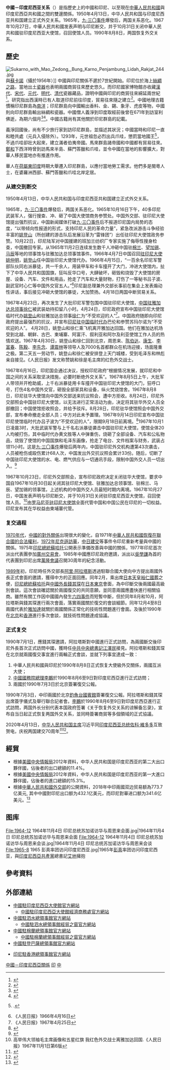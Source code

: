 {{not|中華民國與印度尼西亞關係}}
{{Dablink|關於其他「中」字國家與「印」字國家的外交關係，詳見'''[[中印關係|中印關係 (消歧義)]]'''。}}

{{Infobox Bilateral relations
|中国－印度尼西亚
|PRC
|Indonesia
|map=China Indonesia Locator.svg
|mission1=[[中国驻印度尼西亚大使馆|中国驻印度尼西亚大使馆]]
|mission2=[[印度尼西亚驻华大使馆|印度尼西亚驻华大使馆]]
|envoytitle1=[[中国驻印度尼西亚大使列表|大使]]
|envoy1=[[陆慷|陆慷]]
|envoytitle2=[[印度尼西亚驻华大使列表|大使]]
|envoy2={{tsl|id|Djauhari Oratmangun|周浩黎}}<ref>{{cite web |title = 驻华大使到任顺序及递交国书日期 |url = https://www.mfa.gov.cn/web/lbfw_673061/fgzl_673083/202201/t20220114_10495616.shtml |publisher = 中华人民共和国外交部 }}</ref>
}}
'''中國－印度尼西亚关系'''（{{lang-id|Hubungan Indonesia dengan Tiongkok}}）是指歷史上的中國和印尼、以至現在[[中華人民共和國|中華人民共和國]]與印度尼西亞共和國之間的雙邊關係。1950年4月13日，中华人民共和国与印度尼西亚共和国建立正式外交关系。1965年，[[九·三〇事件|九·三〇事件]]爆發后，两国关系恶化。1967年10月27日，中華人民共和國发表声明与印尼断交，并于10月31日关闭中華人民共和國驻印度尼西亚大使馆，召回使馆人员。1990年8月8日，两国恢复外交关系。

==歷史==
[[File:Sukarno_with_Mao_Zedong,_Bung_Karno_Penjambung_Lidah_Rakjat_244.jpg|thumb]]與[[蘇卡諾|蘇卡諾]]（攝於1956年）]]
中國與印尼關係不遲於7世紀開始。印尼位於海上[[絲綢之路|絲綢之路]]，當地出土[[瓷器|瓷器]]也表明兩國商貿往來歷史悠久。而印尼國家博物館亦收藏[[漢代|漢代]]、[[宋代|宋代]]、[[元代|元代]]、[[明代|明代]]、[[清代|清代]]瓷器藏品，證明中國與印尼的商貿往來綿延兩世紀<ref>{{cite web |url=http://www.jakarta.go.id/en/jakartaku/museum_di_dki04.htm |title=Museum in Jakarta |deadurl=yes |archiveurl=https://web.archive.org/web/20100329074708/http://www.jakarta.go.id/en/jakartaku/museum_di_dki04.htm |archivedate=2010-03-29 |accessdate=2014-09-24 }}</ref>。研究指出西漢時已有人取道印尼前往印度，貿易往來隨之建立<ref>{{cite book | last =Rosi | first =Adele | title =Museum Nasional Guide Book| publisher=PT Indo Multi Media,Museum Nasional and Indonesian Heritage Society |year=1998 | location =Jakarta | pages =54 | url = }}</ref>。中國地理古籍慣稱印尼群島為[[南洋|南洋]]；印尼群島向中國輸出香料、金、錫、象牙、虎皮等物，中國則向印尼群島輸出絲綢和瓷器。中國僧人義淨到印度取經前後曾在671年到訪室利佛逝，為期六個月<ref>{{cite book |last=Munoz|title=Early Kingdoms |pages=122}}</ref><ref>{{cite web|last=Zain|first=Sabri|title=Sejarah Melayu, Buddhist Empires|publisher=|date=|location=|url=http://www.sabrizain.org/malaya/hindu.htm|doi=|pages=|id=|accessdate=2014-09-24|archive-date=2019-01-30|archive-url=https://web.archive.org/web/20190130063215/http://www.sabrizain.org/malaya/hindu.htm|dead-url=no}}</ref>。中國古籍尚有其他關於印尼群島的記載。

義淨回國後，尚有不少旅行家到訪印尼群島，並描述其狀況；中國當時和印尼一直和睦共處（元兵入侵除外）。1293年，元世祖忽必烈出兵爪哇，懲罰當地國王<ref>{{citation |last=Weatherford |first=Jack |title=Genghis khan and the making of the modern world |year=2004 |publisher=Random House |location=New York |isbn=0-609-80964-4 |page=239 }}.</ref>，不過爪哇卻壯大起來，建立滿者伯夷帝國。馬來群島諸帝國和中國都有貿易往來。[[鄭和|鄭和]]下西洋時曾到訪馬來半島、蘇門答臘和爪哇，並令中國在當地的影響擴大，對華人移民當地亦有推進作用。

華人在[[荷屬東印度|荷屬東印度]]時期大舉遷入印尼群島，以應付當地勞工需求。他們多是閩粵人士，在婆羅洲西部、蘇門答臘和爪哇北岸定居。

===从建交到断交===
{{POV-section}}
1950年4月13日，中华人民共和国与印度尼西亚共和国建立正式外交关系。

1965年，[[九·三〇事件|九·三〇事件]]爆發后，两国关系恶化。1965年10月16日下午，40多印尼武装军人，强行搜查、冲、砸了中国大使馆商务参赞处。中国外交部、驻印尼大使馆提出强烈抗议，中国新闻媒体打破[[九·三〇事件|九·三〇事件]]后不报道印尼国内局势的态度，“以带倾向性报道的形式，支持印尼人民的革命力量”，紧急改派游击斗争经验丰富的[[姚登山|姚登山]]（所创建的游击队后发展沿革为“雷锋团”）出任驻印尼大使馆政务参赞。10月22日，印尼陆军对中国援建的班加兰纺织厂专家实施了侮辱性搜身检查，中国撤回专家。从1965年11月2日连续发生数千人冲砸中国驻[[棉兰|棉兰]]、[[望加锡|望加锡]]、[[马辰|马辰]]等地的领事馆与驻雅加达总领事馆事件。1966年4月7日中国召回[[中国驻印度尼西亚大使列表|驻印尼大使]][[姚仲明|姚仲明]]，[[姚登山|姚登山]]任中国驻印尼大使馆代办。1966年4月15日，“一百余名印尼军警部队伙同右派暴徒，共一千余人，用装甲车和卡车撞开了大门，冲进大使馆内，扯下了中华人民共和国国旗，狂叫反华口号，大肆破坏，砸毁和烧毁了大使馆的房屋、设备、汽车、文件和用品，抢走了汽车和大量财物，打伤了一等秘书吕子波、副武官时心仁等中国外交官五人。”<ref>《人民日报》1966年4月16日</ref>印尼副总理兼外交部长{{tsl|en|Adam Malik|亚当·马利克|马利克}}事前在集会上发表煽动性讲话，事后接见冲砸大使馆的暴徒，大加赞扬。4月18日两国中断贸易关系。

1967年4月23日，再次发生了大批印尼军警包围中国驻印尼大使馆，[[中国驻雅加达总领事|中国驻雅加达总领事]][[徐仁|徐仁]]被武装劫持扣留八小时。4月24日，印尼政府宣布中国驻印尼大使馆临时代办[[姚登山|姚登山]]和驻雅加达总领事[[徐仁|徐仁]]为“不受欢迎的人”<ref>《人民日报》1967年4月25日</ref>。中国政府随即向印尼政府提出最强烈的抗议，并宣布[[印尼驻中国临时代办|印尼驻中国临时代办]]巴伦和参赞苏玛尔诺为“不受欢迎的人”。 4月28日，姚登山和徐仁乘飞机离开雅加达回国。他们在雅加达机场受到北越、朝鲜、古巴、柬埔寨、阿富汗、叙利亚和阿尔及利亚使馆工作人员的热情欢送。1967年4月30日，姚登山和徐仁回到北京，周恩来、[[陈伯达|陈伯达]]、[[康生|康生]]、[[李富春|李富春]]、[[陈毅|陈毅]]、[[李先念|李先念]]、[[谭震林|谭震林]]等领导人及7000名首都群众在机场迎接，场面隆重之极。第二天五一劳动节，姚登山和徐仁被安排登上天门城楼，受到毛泽东和林彪亲自接见。《人民日报》发文称赞姚和徐是毛主席的红色外交战士。 

1967年6月16日，印尼国会通过决议，授权印尼政府“根据情况发展，就印尼和中国之间的关系采取坚决措施，必要时断绝外交关系”。1967年8月5日上午，大批军人带领并开枪助威，上千右派暴徒用卡车撞开中国驻印尼大使馆的大门，狂呼口号，打伤4名中国外交官，砸毁全部家具和设备，纵火焚烧馆舍。1967年8月8日，印尼驻华大使馆向中国外交部送来抗议照会，遭中方拒收。8月24日，印尼外交部照会中国驻印尼大使馆，以无法进行正常活动为由，决定将其驻华外交人员全部撤回；中国使馆拒收照会，并给予驳斥。8月28日，印尼驻华使馆照会中国外交部，宣布奉命撤走全部人员；中方对此未予置理。1967年9月14日印尼宣布中国驻印尼使馆临时代办吕子波为“不受欢迎的人”，限期9月18日前离境。<ref>{{Cite web|title=印尼反动派破裂同我国关系的又一严重步骤　悍然宣布我临时代办等为“不受欢迎的人”|url=http://www.laoziliao.net/rmrb/1967-09-21-4#370331|accessdate=|author=|date=1967年9月21日|format=|publisher=人民日报|language=}}</ref>1967年10月1日凌晨3时，大批武装军警与上千名右派暴徒袭击中国驻印尼大使馆，使馆全体20人均被打伤，其中临时代办黄文胜等人中弹重伤，烧砸了全部设备、汽车和公私物品，烧毁了使馆的中国国旗和毛泽东画像，抢走了电台、文件档案与财务，武装占领11小时。这是[[九·三〇事件|九·三〇事件]]爆發后两年内，中国驻印尼外交机构遭第43次袭击，人员被枪伤或殴伤累计68人次，中国发出外交抗议照会累计33份。随后，切断了中国驻印尼大使馆的水、电、燃气供应与一切通讯手段，限制中国外交人员一切出入。<ref>{{Cite web |url=http://www.doc88.com/p-7582998278255.html |title=刘一斌：《文革期间中国和印尼断交始末》，《党史纵横》2006年第一期 |access-date=2019-05-07 |archive-url=https://web.archive.org/web/20190507152118/http://www.doc88.com/p-7582998278255.html |archive-date=2019-05-07 |dead-url=yes }}</ref>

1967年10月23日，印尼外交部照会，宣布印尼政府决定关闭驻华大使馆，要求中国自1967年10月30日起关闭其驻印尼大使馆、驻雅加达总领事馆、驻棉兰、马辰、望加锡的领事馆，上述机构的中国外交人员最短时期内离境。1967年10月27日，中国发表声明与印尼断交，并于10月31日关闭驻印度尼西亚大使馆，召回使馆人员。<ref>高举伟大领袖毛主席画像和五星红旗 我红色外交战士离雅加达回国.《人民日报》1967年11月1日第6版</ref>由[[罗马尼亚驻印尼大使馆|罗马尼亚驻印尼大使馆]]全面代管中国和中国公民在印尼的一切权益。印尼宣布其在华权益由柬埔寨代管。

===复交過程===
[[1970年代|1970年代]]，[[中華人民共和國外交史|中國的對外關係]]出現很大的變化，自1971年[[聯合國大會第2758號決議|中華人民共和國恢復在聯合國的合法權利]]，[[1972年尼克遜訪華|1972年尼克遜訪華]]，[[中日聯合聲明|中日建交]]等事件令印尼重新考量與中國的關係。1975年[[印尼總統|印尼總統]][[蘇哈托|蘇哈托]]公開表示準備改善與中國的關係，1977年印尼首次派出代表團參加[[廣州交易會|廣州交易會]]，1985年中國應印尼政府邀請，派出以[[吳學謙|吳學謙]]為首的代表團到印尼出席[[萬隆會議|萬隆會議]]召開30周年的紀念活動。

[[1989年|1989年]]初，印尼時任外交部長[[阿里·阿拉塔斯|阿里·阿拉塔斯]]透過駐聯合國大使向中方提出兩國外長正式會面的邀請，獲得中方的正面回應。同年2月，乘出席[[昭和天皇之死|日本天皇裕仁國葬]]之便，[[印尼總統|印尼總統]][[蘇哈托|蘇哈托]]與[[中華人民共和國外交部部長|中國外長]][[錢其琛|錢其琛]]在[[日本|日本]][[東京|東京]]會面，為中印斷交後兩國最高級別會談。這次會談確認關於兩國復交的共同意願，並同意兩國應盡快進行相關協商。雖然有關工作因中國國內發生[[六四事件|六四事件]]而短暫中斷，但於同年8月和10月，阿拉塔斯與錢其琛進行兩次會面，落實兩國關於復交的會談細節。同年12月4至8日兩國代表於[[雅加達|雅加達]]就關於兩國關係正常化的技術性問題進行會面。及後於1990年在[[北京|北京]]和[[香港|香港]]進行多次會談，就技術性問題達成協議。

===正式复交===
1990年7月1日，應錢其琛邀請，阿拉塔斯對中國進行正式訪問，為兩國斷交後印尼外長首次正式訪問中國，獲時任[[中國共產黨中央委員會總書記|中共中央總書記]][[江澤民|江澤民]]接見。阿拉塔斯和錢其琛在北京就兩國復交事宜進行兩輪正式會談，並就下列事宜達成一致：
#中華人民共和國與印尼於1990年8月8日正式恢复大使級外交關係，兩國互派大使；
#[[中華人民共和國國務院總理|中國國務院總理]][[李鵬|李鵬]]於1990年8月6至9日對印度尼西亞進行正式訪問；
#兩國於1990年7月3日於北京簽署復交公報。
1990年7月3日，中印兩國於北京[[釣魚台國賓館|釣魚台國賓館]]簽署復交公報。阿拉塔斯和錢其琛出席簽字儀式及舉行聯合記者會。[[李鵬|李鵬]]於1990年8月6至9日對印度尼西亞進行正式訪問，两国外长分别代表本国政府签署《关于恢复外交关系的谅解备忘录》，宣布自当日起正式恢复两国外交关系，並同時簽署商貿等多個領域的正式協議。

2020年4月13日，[[中华人民共和国主席|中华人民共和国主席]]习近平同[[印度尼西亚总统|印度尼西亚总统]][[佐科·維多多|佐科·維多多]]互致贺电，庆祝两国建交70周年<ref>{{Cite web|title=习近平同印度尼西亚总统佐科就中印尼建交70周年互致贺电_滚动新闻_中国政府网|url=http://www.gov.cn/xinwen/2020-04/13/content_5501947.htm|accessdate=2021-02-09|work=中国政府网|archive-date=2021-02-09|archive-url=https://web.archive.org/web/20210209181438/http://www.gov.cn/xinwen/2020-04/13/content_5501947.htm|dead-url=no}}</ref><ref>{{Cite web|title=习近平同印度尼西亚总统佐科就中印尼建交70周年互致贺电-新华网|url=http://www.xinhuanet.com/politics/leaders/2020-04/13/c_1125849751.htm|accessdate=2021-02-09|4=|work=新华网|archive-date=2020-07-16|archive-url=https://web.archive.org/web/20200716050750/http://www.xinhuanet.com/politics/leaders/2020-04/13/c_1125849751.htm|dead-url=no}}</ref>。

==經貿==
*根據[[美國中央情報局|美國中央情報局]]2012年資料，中华人民共和国是印度尼西亚的第二大出口夥伴國，佔後者的出口總額的11.4%。
*根據[[美國中央情報局|美國中央情報局]]2012年資料，中华人民共和国是印度尼西亚的第一大進口夥伴國，佔後者的進口總額的15.3%。
*根據[[中華人民共和國外交部|中華人民共和國外交部]]的公開資料，2018年中印兩國双边贸易额為773.7亿美元, 其中中國對印尼出口额为432.1亿美元，而印尼對華进口额为341.6亿美元。<ref>{{Cite web |url=https://www.fmprc.gov.cn/web/gjhdq_676201/gj_676203/yz_676205/1206_677244/sbgx_677248/ |title=中国同印度尼西亚的关系 |accessdate=2019-07-12 |archive-date=2019-07-12 |archive-url=https://web.archive.org/web/20190712163318/https://www.fmprc.gov.cn/web/gjhdq_676201/gj_676203/yz_676205/1206_677244/sbgx_677248/ |dead-url=no }}</ref>

== 图库 ==
<gallery>

File:1964-12 1964年11月4日 印尼总统苏加诺访华与周恩来会面.jpg|1964年11月4日 印尼总统苏加诺访华与周恩来会面
File:1964-12 1964年11月4日 印尼总统苏加诺访华与周恩来会谈.jpg|1964年11月4日 印尼总统苏加诺访华与周恩来会谈
File:1965-8 1965 彭真率团访问印度尼西亚.jpg|1965年[[彭真|彭真]]率团访问印度尼西亚，與[[印度尼西亞共產黨|印度尼西亞共產黨]]總書記[[迪帕·努桑塔拉·艾地|艾地]]擁抱
</gallery>

==參考資料==
{{Reflist}}

== 外部連結 ==
{{col-begin}}
{{col-break}}
* [http://id.china-embassy.gov.cn/chn/ 中國駐印度尼西亞大使館官方網站]{{zh-hans icon}}{{en icon}}{{id icon}}
** [http://id.mofcom.gov.cn/ 中國駐印度尼西亞大使館經濟商務處官方網站]{{zh-cn icon}}
* [http://surabaya.china-consulate.gov.cn/chn/ 中國駐泗水總領事館官方網站]{{zh-hans icon}}{{id icon}}
** [http://surabaya.mofcom.gov.cn 中國駐泗水總領事館經貿之窗官方網站]{{zh-hans icon}}
* [http://medan.china-consulate.gov.cn/chn/ 中國駐棉蘭總領事館官方網站]{{zh-hans icon}}{{en icon}}
** [http://medan.mofcom.gov.cn/ 中國駐棉蘭總領事館經貿之窗官方網站]{{zh-hans icon}}
* [http://denpasar.china-consulate.gov.cn/chn/ 中國駐登巴薩總領事館官方網站]{{zh-hans icon}}{{id icon}}
{{col-break}}
* [https://web.archive.org/web/20150514165409/http://www.kjrihkimigrasi.org/web/html/imigrasi/index.jsp 印尼駐香港總領事館官方網站]{{id icon}}
{{col-end}}

{{Portal bar|国际关系|中国|中华人民共和国|東南亞}}
{{中华人民共和国外交}}
{{印度尼西亞外交}}
[[Category:中國－印度尼西亞關係|]]
[[Category:中国与亚洲国家关系|印]]
[[Category:印度尼西亚双边关系|中]]